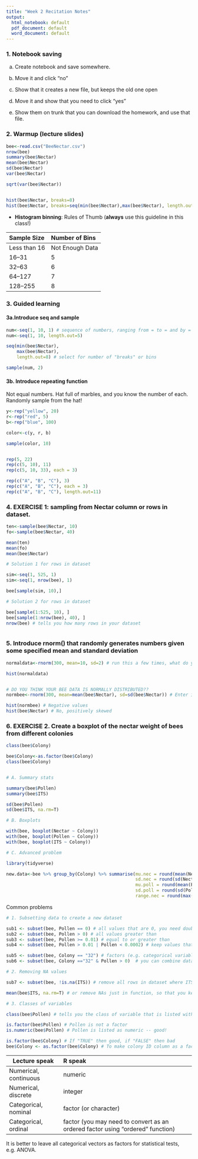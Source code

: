 ```yaml
---
title: "Week 2 Recitation Notes"
output:
  html_notebook: default
  pdf_document: default
  word_document: default
---
```



### 1. Notebook saving

a) Create notebook and save somewhere.
b) Move it and click "no"
c) Show that it creates a new file, but keeps the old one open

d) Move it and show that you need to click "yes"

e) Show them on trunk that you can download the homework, and use that file. 

### 2. Warmup (lecture slides)

```r

bee<-read.csv("BeeNectar.csv")
nrow(bee)
summary(bee$Nectar)
mean(bee$Nectar)
sd(bee$Nectar)
var(bee$Nectar)

sqrt(var(bee$Nectar))


hist(bee$Nectar, breaks=8)
hist(bee$Nectar, breaks=seq(min(bee$Nectar),max(bee$Nectar), length.out=8))

```

 - **Histogram binning**: Rules of Thumb (**always** use this guideline in this class!)

Sample Size       Number of Bins    
------------      --------------- 
Less than 16      Not Enough Data
16--31            5
32--63            6
64--127           7
128--255          8


### 3. Guided learning

#### 3a.Introduce seq and sample

```r

num<-seq(1, 10, 1) # sequence of numbers, ranging from = to = and by =
num<-seq(1, 10, length.out=5)

seq(min(bee$Nectar),
    max(bee$Nectar), 
    length.out=8) # select for number of "breaks" or bins

sample(num, 2)


```


#### 3b. Introduce repeating function

Not equal numbers. Hat full of marbles, and you know the number of each. Randomly sample from the hat!


```r

y<-rep("yellow", 20)
r<-rep("red", 5)
b<-rep("blue", 100)

color<-c(y, r, b)

sample(color, 10)


rep(5, 22)
rep(c(5, 10), 11)
rep(c(5, 10, 33), each = 3)

rep(c("A", "B", "C"), 3)
rep(c("A", "B", "C"), each = 3)
rep(c("A", "B", "C"), length.out=11)


```


### 4. EXERCISE 1: sampling from Nectar column or rows in dataset. 

```r

ten<-sample(bee$Nectar, 10)
fo<-sample(bee$Nectar, 40)

mean(ten)
mean(fo)
mean(bee$Nectar)

# Solution 1 for rows in dataset

sim<-seq(1, 525, 1)
sim<-seq(1, nrow(bee), 1)

bee[sample(sim, 10),]

# Solution 2 for rows in dataset

bee[sample(1:525, 10), ]
bee[sample(1:nrow(bee), 40), ] 
nrow(bee) # tells you how many rows in your dataset



```

### 5. Introduce rnorm() that randomly generates numbers given some specified mean and standard deviation

```r

normaldata<-rnorm(300, mean=10, sd=2) # run this a few times, what do you notice?

hist(normaldata) 


# DO YOU THINK YOUR BEE DATA IS NORMALLY DISTRIBUTED??
normbee<-rnorm(300, mean=mean(bee$Nectar), sd=sd(bee$Nectar)) # Enter in your mean and standard from the nectar weight

hist(normbee) # Negative values
hist(bee$Nectar) # No, positively skewed

```


### 6. EXERCISE 2. Create a boxplot of the nectar weight of bees from different colonies

```r
class(bee$Colony)

bee$Colony<-as.factor(bee$Colony)
class(bee$Colony)


# A. Summary stats

summary(bee$Pollen)
summary(bee$ITS)

sd(bee$Pollen)
sd(bee$ITS, na.rm=T)

# B. Boxplots

with(bee, boxplot(Nectar ~ Colony))
with(bee, boxplot(Pollen ~ Colony))
with(bee, boxplot(ITS ~ Colony))

# C. Advanced problem

library(tidyverse)

new.data<-bee %>% group_by(Colony) %>% summarise(mu.nec = round(mean(Nectar), 6),
                                                 sd.nec = round(sd(Nectar), 6),
                                                 mu.poll = round(mean(Pollen), 6),
                                                 sd.poll = round(sd(Pollen), 6), 
                                                 range.nec = round(max(Nectar) - min(Nectar), 6)) 


```

Common problems

```r

# 1. Subsetting data to create a new dataset

sub1 <- subset(bee, Pollen == 0) # all values that are 0, you need double == 
sub2 <- subset(bee, Pollen > 0) # all values greater than 
sub3 <- subset(bee, Pollen >= 0.01) # equal to or greater than
sub4 <- subset(bee, Pollen > 0.01 | Pollen < 0.0002) # keep values that are either (1) greater than 0.01 or less than 0.0002

sub5 <- subset(bee, Colony == "32") # factors (e.g. categorical variables should have quotations)
sub6 <- subset(bee, Colony =="32" & Pollen > 0)  # you can combine data

# 2. Removing NA values

sub7 <- subset(bee, !is.na(ITS)) # remove all rows in dataset where ITS has NA values. 

mean(bee$ITS, na.rm=T) # or remove NAs just in function, so that you keep all these rows for analysing other vectors, e.g. Nectar and Pollen. 

# 3. Classes of variables

class(bee$Pollen) # tells you the class of variable that is listed within the Pollen column

is.factor(bee$Pollen) # Pollen is not a factor
is.numeric(bee$Pollen) # Pollen is listed as numeric -- good!

is.factor(bee$Colony) # If "TRUE" then good, if "FALSE" then bad
bee$Colony <- as.factor(bee$Colony) # To make colony ID column as a factor


```

Lecture speak                R speak
-------------                -------------
Numerical, continuous        numeric
Numerical, discrete          integer 
Categorical, nominal         factor (or character)
Categorical, ordinal         factor (you may need to convert as an ordered factor using "ordered" function)

It is better to leave all categorical vectors as factors for statistical tests, e.g. ANOVA.  
